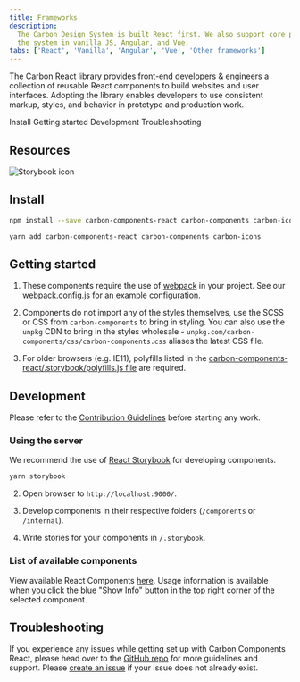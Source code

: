 ```yaml
---
title: Frameworks
description:
  The Carbon Design System is built React first. We also support core parts of
  the system in vanilla JS, Angular, and Vue.
tabs: ['React', 'Vanilla', 'Angular', 'Vue', 'Other frameworks']
---
```


<PageDescription>

The Carbon React library provides front-end developers & engineers a collection of reusable
React components to build websites and user interfaces. Adopting the library
enables developers to use consistent markup, styles, and behavior in prototype
and production work.

</PageDescription>

<AnchorLinks>

<AnchorLink>Install</AnchorLink>
<AnchorLink>Getting started</AnchorLink>
<AnchorLink>Development</AnchorLink>
<AnchorLink>Troubleshooting</AnchorLink>

</AnchorLinks>

## Resources

<Row className="resource-card-group">
<Column colLg={4} colMd={4} noGutterSm>
  <ResourceCard
    subTitle="Carbon React"
    href="https://react.carbondesignsystem.com"
    >

![Storybook icon](images/storybook.svg)

  </ResourceCard>
</Column>
    <Column colMd={4} colLg={4} noGutterSm>
    <ResourceCard
      subTitle="Try React components with CodeSandbox"
      href="https://codesandbox.io/s/x2mjypo6pp">
      <MdxIcon name="codesandbox" />
    </ResourceCard>
  </Column>
</Row>

## Install

<Title> Using npm: </Title>

```bash
npm install --save carbon-components-react carbon-components carbon-icons
```

<Title>
  If you prefer <a href="https://yarnpkg.com">Yarn</a>:
</Title>

```bash
yarn add carbon-components-react carbon-components carbon-icons
```

## Getting started

1.  These components require the use of
    [webpack](https://webpack.js.org/guides/getting-started/) in your project.
    See our
    [webpack.config.js](https://github.com/carbon-design-system/carbon/blob/master/packages/react/.storybook/webpack.config.js)
    for an example configuration.

2.  Components do not import any of the styles themselves, use the SCSS or CSS
    from `carbon-components` to bring in styling. You can also use the `unpkg`
    CDN to bring in the styles wholesale -
    `unpkg.com/carbon-components/css/carbon-components.css` aliases the latest
    CSS file.

3.  For older browsers (e.g. IE11), polyfills listed in the
    [carbon-components-react/.storybook/polyfills.js file](https://github.com/carbon-design-system/carbon/blob/master/packages/react/.storybook/polyfills.js)
    are required.

## Development

Please refer to the
[Contribution Guidelines](https://github.com/carbon-design-system/carbon/blob/master/.github/CONTRIBUTING.md)
before starting any work.

### Using the server

We recommend the use of
[React Storybook](https://github.com/storybooks/react-storybook) for developing
components.

<Title> Start the server: </Title>

```bash
yarn storybook
```

2.  Open browser to `http://localhost:9000/`.

3.  Develop components in their respective folders (`/components` or
    `/internal`).

4.  Write stories for your components in `/.storybook`.

### List of available components

View available React Components [here](http://react.carbondesignsystem.com).
Usage information is available when you click the blue "Show Info" button in the
top right corner of the selected component.

## Troubleshooting

If you experience any issues while getting set up with Carbon Components React,
please head over to the
[GitHub repo](https://github.com/carbon-design-system/carbon/tree/master/packages/react)
for more guidelines and support. Please
[create an issue](https://github.com/carbon-design-system/carbon/issues) if your
issue does not already exist.
